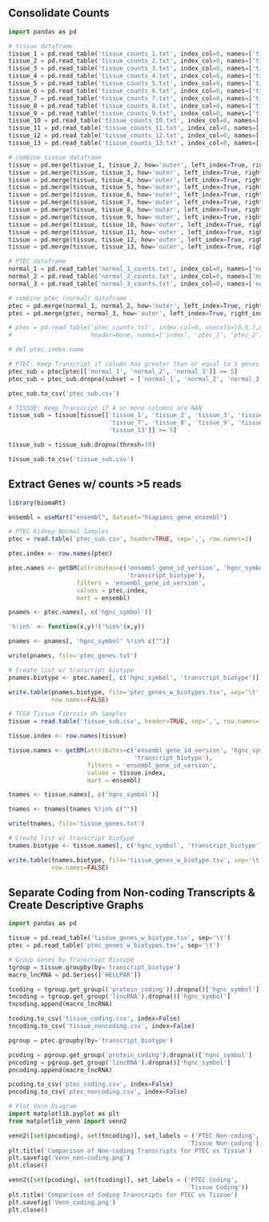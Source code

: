 ## Consolidate Counts
```python
import pandas as pd

# tissue dataframe
tissue_1 = pd.read_table('tissue_counts_1.txt', index_col=0, names=['tissue_1'])[:-5]
tissue_2 = pd.read_table('tissue_counts_2.txt', index_col=0, names=['tissue_2'])[:-5]
tissue_3 = pd.read_table('tissue_counts_3.txt', index_col=0, names=['tissue_3'])[:-5]
tissue_4 = pd.read_table('tissue_counts_4.txt', index_col=0, names=['tissue_4'])[:-5]
tissue_5 = pd.read_table('tissue_counts_5.txt', index_col=0, names=['tissue_5'])[:-5]
tissue_6 = pd.read_table('tissue_counts_6.txt', index_col=0, names=['tissue_6'])[:-5]
tissue_7 = pd.read_table('tissue_counts_7.txt', index_col=0, names=['tissue_7'])[:-5]
tissue_8 = pd.read_table('tissue_counts_8.txt', index_col=0, names=['tissue_8'])[:-5]
tissue_9 = pd.read_table('tissue_counts_9.txt', index_col=0, names=['tissue_9'])[:-5]
tissue_10 = pd.read_table('tissue_counts_10.txt', index_col=0, names=['tissue_10'])[:-5]
tissue_11 = pd.read_table('tissue_counts_11.txt', index_col=0, names=['tissue_11'])[:-5]
tissue_12 = pd.read_table('tissue_counts_12.txt', index_col=0, names=['tissue_12'])[:-5]
tissue_13 = pd.read_table('tissue_counts_13.txt', index_col=0, names=['tissue_13'])[:-5]

# combine tissue dataframe
tissue = pd.merge(tissue_1, tissue_2, how='outer', left_index=True, right_index=True)
tissue = pd.merge(tissue, tissue_3, how='outer', left_index=True, right_index=True)
tissue = pd.merge(tissue, tissue_4, how='outer', left_index=True, right_index=True)
tissue = pd.merge(tissue, tissue_5, how='outer', left_index=True, right_index=True)
tissue = pd.merge(tissue, tissue_6, how='outer', left_index=True, right_index=True)
tissue = pd.merge(tissue, tissue_7, how='outer', left_index=True, right_index=True)
tissue = pd.merge(tissue, tissue_8, how='outer', left_index=True, right_index=True)
tissue = pd.merge(tissue, tissue_9, how='outer', left_index=True, right_index=True)
tissue = pd.merge(tissue, tissue_10, how='outer', left_index=True, right_index=True)
tissue = pd.merge(tissue, tissue_11, how='outer', left_index=True, right_index=True)
tissue = pd.merge(tissue, tissue_12, how='outer', left_index=True, right_index=True)
tissue = pd.merge(tissue, tissue_13, how='outer', left_index=True, right_index=True)

# PTEC dataframe
normal_1 = pd.read_table('normal_1_counts.txt', index_col=0, names=['normal_1'])[:-5]
normal_2 = pd.read_table('normal_2_counts.txt', index_col=0, names=['normal_2'])[:-5]
normal_3 = pd.read_table('normal_3_counts.txt', index_col=0, names=['normal_3'])[:-5]

# combine ptec (normal) dataframe
ptec = pd.merge(normal_1, normal_2, how='outer', left_index=True, right_index=True)
ptec = pd.merge(ptec, normal_3, how='outer', left_index=True, right_index=True)

# ptec = pd.read_table('ptec_counts.txt', index_col=0, usecols=[0,6,7,8], skiprows=2,
#                      header=None, names=['index', 'ptec_1', 'ptec_2', 'ptec_3'])

# del ptec.index.name

# PTEC: Keep Transcript if column has greater than or equal to 5 genes
ptec_sub = ptec[ptec[['normal_1', 'normal_2', 'normal_3']] >= 5]
ptec_sub = ptec_sub.dropna(subset = ['normal_1', 'normal_2', 'normal_3'])

ptec_sub.to_csv('ptec_sub.csv')

# TISSUE: Keep Transcript if 4 or more columns are NAN
tissue_sub = tissue[tissue[['tissue_1', 'tissue_2', 'tissue_3', 'tissue_4', 'tissue_5', 'tissue_6',
                            'tissue_7', 'tissue_8', 'tissue_9', 'tissue_10', 'tissue_11', 'tissue_12',
                            'tissue_13']] >= 5]

tissue_sub = tissue_sub.dropna(thresh=10)

tissue_sub.to_csv('tissue_sub.csv')


```

## Extract Genes w/ counts >5 reads
```r
library(biomaRt)

ensembl = useMart("ensembl", dataset="hsapiens_gene_ensembl")

# PTEC Kidney Normal Samples
ptec = read.table('ptec_sub.csv', header=TRUE, sep=',', row.names=1)

ptec.index <- row.names(ptec)

ptec.names <- getBM(attributes=c('ensembl_gene_id_version', 'hgnc_symbol',
                                 'transcript_biotype'),
                   filters = 'ensembl_gene_id_version',
                   values = ptec.index,
                   mart = ensembl)

pnames <- ptec.names[, c('hgnc_symbol')]

'%!in%' <- function(x,y)!('%in%'(x,y))

pnames <- pnames[, 'hgnc_symbol' %!in% c("")]

write(pnames, file='ptec_genes.txt')

# Create list w/ transcript biotype
pnames.biotype <- ptec.names[, c('hgnc_symbol', 'transcript_biotype')]

write.table(pnames.biotype, file='ptec_genes_w_biotypes.tsv', sep='\t',
            row.names=FALSE)

# TCGA Tissue Fibrosis 0% Samples
tissue = read.table('tissue_sub.csv', header=TRUE, sep=',', row.names=1)

tissue.index <- row.names(tissue)

tissue.names <- getBM(attributes=c('ensembl_gene_id_version', 'hgnc_symbol',
                                   'transcript_biotype'),
                      filters = 'ensembl_gene_id_version',
                      values = tissue.index,
                      mart = ensembl)

tnames <- tissue.names[, c('hgnc_symbol')]

tnames <- tnames[tnames %!in% c("")]

write(tnames, file='tissue_genes.txt')

# Create list w/ transcript biotype
tnames.biotype <- tissue.names[, c('hgnc_symbol', 'transcript_biotype')]

write.table(tnames.biotype, file='tissue_genes_w_biotype.tsv', sep='\t',
            row.names=FALSE)
```

## Separate Coding from Non-coding Transcripts & Create Descriptive Graphs
```python
import pandas as pd

tissue = pd.read_table('tissue_genes_w_biotype.tsv', sep='\t')
ptec = pd.read_table('ptec_genes_w_biotypes.tsv', sep='\t')

# Group Genes by Transcript Biotype
tgroup = tissue.groupby(by='transcript_biotype')
macro_lncRNA = pd.Series(['HELLPAR'])

tcoding = tgroup.get_group(('protein_coding')).dropna()['hgnc_symbol']
tncoding = tgroup.get_group('lincRNA').dropna()['hgnc_symbol']
tncoding.append(macro_lncRNA)

tcoding.to_csv('tissue_coding.csv', index=False)
tncoding.to_csv('tissue_noncoding.csv', index=False)

pgroup = ptec.groupby(by='transcript_biotype')

pcoding = pgroup.get_group('protein_coding').dropna()['hgnc_symbol']
pncoding = pgroup.get_group('lincRNA').dropna()['hgnc_symbol']
pncoding.append(macro_lncRNA)

pcoding.to_csv('ptec_coding.csv', index=False)
pncoding.to_csv('ptec_noncoding.csv', index=False)

# Plot Venn Diagram
import matplotlib.pyplot as plt
from matplotlib_venn import venn2

venn2([set(pncoding), set(tncoding)], set_labels = ('PTEC Non-coding',
                                                  'Tissue Non-coding'))
plt.title('Comparison of Non-coding Transcripts for PTEC vs Tissue')
plt.savefig('Venn_non-coding.png')
plt.close()

venn2([set(pcoding), set(tcoding)], set_labels = ('PTEC Coding',
                                                  'Tissue Coding'))
plt.title('Comparison of Coding Transcripts for PTEC vs Tissue')
plt.savefig('Venn_coding.png')
plt.close()

```
